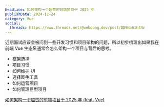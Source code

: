 ```yaml
---
headline: 如何架构一个超赞的前端项目于 2025 年
publishDate: 2024-12-24
category: Vue
social:
  threads: https://www.threads.net/@webdong.dev/post/DD9Na6Ih4Nv
---
```


近期面试应该会被问到一些开发习惯和项目架构的问题，所以初步梳理出如果我在前端 Vue 生态系通常会怎么架构一个项目与背后的思考。

- 框架选择
- 项目习惯
- 如何维护 UI
- 选择趁手工具
- 如何运营项目
- 如何管理巨型项目

[如何架构一个超赞的前端项目于 2025 年 (feat. Vue)](https://www.webdong.dev/post/how-to-build-a-awesome-frontend-project-in-2025/)
